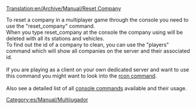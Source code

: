 [[Translation:en/Archive/Manual/Reset Company]]
{{es/Traducción|en/Archive/Manual/Reset Company|0}}

To reset a company in a multiplayer game through the console you need to use the "reset_company" command.<br/>
When you type reset_company <company-id> at the console the company using <company-id> will be deleted with all its stations and vehicles.<br />
To find out the id of a company to clean, you can use the "players" command which will show all companies on the server and their associated id.<br /><br />
If you are playing as a client on your own dedicated server and want to use this command you might want to look into the [[en/Manual/Dedicated server|rcon command]].<br /><br />
Also see a detailed list of all [[en/Manual/Console Commands|console commands]] available and their usage.

[[Category:es/Manual/Multijugador]]